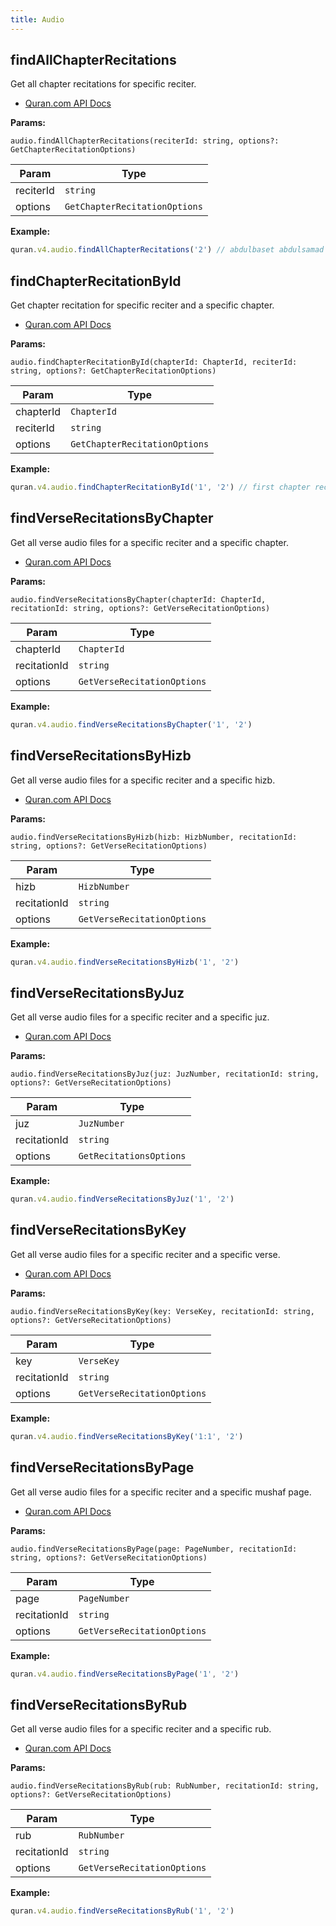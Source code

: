 ```yaml
---
title: Audio
---
```


## findAllChapterRecitations

Get all chapter recitations for specific reciter.

- [Quran.com API Docs](https://quran.api-docs.io/v4/audio-recitations/list-of-all-surah-audio-files-for-specific-reciter)

**Params:**

`audio.findAllChapterRecitations(reciterId: string, options?: GetChapterRecitationOptions)`

| Param     | Type                          |
| --------- | ----------------------------- |
| reciterId | `string`                      |
| options   | `GetChapterRecitationOptions` |

**Example:**

```js
quran.v4.audio.findAllChapterRecitations('2') // abdulbaset abdulsamad
```

## findChapterRecitationById

Get chapter recitation for specific reciter and a specific chapter.

- [Quran.com API Docs](https://quran.api-docs.io/v4/audio-recitations/get-single-surah-audio-for-specific-reciter)

**Params:**

`audio.findChapterRecitationById(chapterId: ChapterId, reciterId: string, options?: GetChapterRecitationOptions)`

| Param     | Type                          |
| --------- | ----------------------------- |
| chapterId | `ChapterId`                   |
| reciterId | `string`                      |
| options   | `GetChapterRecitationOptions` |

**Example:**

```js
quran.v4.audio.findChapterRecitationById('1', '2') // first chapter recitation for abdulbaset abdulsamad
```

## findVerseRecitationsByChapter

Get all verse audio files for a specific reciter and a specific chapter.

- [Quran.com API Docs](https://quran.api-docs.io/v4/audio-recitations/get-ayah-recitations-for-specific-surah)

**Params:**

`audio.findVerseRecitationsByChapter(chapterId: ChapterId, recitationId: string, options?: GetVerseRecitationOptions)`

| Param        | Type                        |
| ------------ | --------------------------- |
| chapterId    | `ChapterId`                 |
| recitationId | `string`                    |
| options      | `GetVerseRecitationOptions` |

**Example:**

```js
quran.v4.audio.findVerseRecitationsByChapter('1', '2')
```

## findVerseRecitationsByHizb

Get all verse audio files for a specific reciter and a specific hizb.

- [Quran.com API Docs](https://quran.api-docs.io/v4/audio-recitations/get-ayah-recitations-for-specific-hizb)

**Params:**

`audio.findVerseRecitationsByHizb(hizb: HizbNumber, recitationId: string, options?: GetVerseRecitationOptions)`

| Param        | Type                        |
| ------------ | --------------------------- |
| hizb         | `HizbNumber`                |
| recitationId | `string`                    |
| options      | `GetVerseRecitationOptions` |

**Example:**

```js
quran.v4.audio.findVerseRecitationsByHizb('1', '2')
```

## findVerseRecitationsByJuz

Get all verse audio files for a specific reciter and a specific juz.

- [Quran.com API Docs](https://quran.api-docs.io/v4/audio-recitations/get-ayah-recitations-for-specific-juz)

**Params:**

`audio.findVerseRecitationsByJuz(juz: JuzNumber, recitationId: string, options?: GetVerseRecitationOptions)`

| Param        | Type                    |
| ------------ | ----------------------- |
| juz          | `JuzNumber`             |
| recitationId | `string`                |
| options      | `GetRecitationsOptions` |

**Example:**

```js
quran.v4.audio.findVerseRecitationsByJuz('1', '2')
```

## findVerseRecitationsByKey

Get all verse audio files for a specific reciter and a specific verse.

- [Quran.com API Docs](https://quran.api-docs.io/v4/audio-recitations/get-ayah-recitations-for-specific-ayah)

**Params:**

`audio.findVerseRecitationsByKey(key: VerseKey, recitationId: string, options?: GetVerseRecitationOptions)`

| Param        | Type                        |
| ------------ | --------------------------- |
| key          | `VerseKey`                  |
| recitationId | `string`                    |
| options      | `GetVerseRecitationOptions` |

**Example:**

```js
quran.v4.audio.findVerseRecitationsByKey('1:1', '2')
```

## findVerseRecitationsByPage

Get all verse audio files for a specific reciter and a specific mushaf page.

- [Quran.com API Docs](https://quran.api-docs.io/v4/audio-recitations/get-ayah-recitations-for-specific-madani-mushaf-page)

**Params:**

`audio.findVerseRecitationsByPage(page: PageNumber, recitationId: string, options?: GetVerseRecitationOptions)`

| Param        | Type                        |
| ------------ | --------------------------- |
| page         | `PageNumber`                |
| recitationId | `string`                    |
| options      | `GetVerseRecitationOptions` |

**Example:**

```js
quran.v4.audio.findVerseRecitationsByPage('1', '2')
```

## findVerseRecitationsByRub

Get all verse audio files for a specific reciter and a specific rub.

- [Quran.com API Docs](https://quran.api-docs.io/v4/audio-recitations/get-ayah-recitations-for-specific-rub)

**Params:**

`audio.findVerseRecitationsByRub(rub: RubNumber, recitationId: string, options?: GetVerseRecitationOptions)`

| Param        | Type                        |
| ------------ | --------------------------- |
| rub          | `RubNumber`                 |
| recitationId | `string`                    |
| options      | `GetVerseRecitationOptions` |

**Example:**

```js
quran.v4.audio.findVerseRecitationsByRub('1', '2')
```
